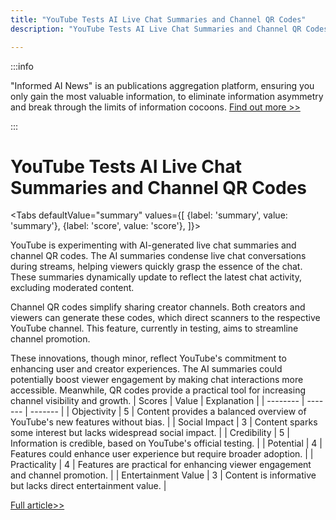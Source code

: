 ```yaml
---
title: "YouTube Tests AI Live Chat Summaries and Channel QR Codes"
description: "YouTube Tests AI Live Chat Summaries and Channel QR Codes"

---
```



:::info

"Informed AI News" is an publications aggregation platform, ensuring you only gain the most valuable information, to eliminate information asymmetry and break through the limits of information cocoons.  [Find out more >>](/)

:::

# YouTube Tests AI Live Chat Summaries and Channel QR Codes


<Tabs
	defaultValue="summary"
	values={[
	{label: 'summary', value: 'summary'},
	{label: 'score', value: 'score'},
]}>
<TabItem value="summary">


YouTube is experimenting with AI-generated live chat summaries and channel QR codes. The AI summaries condense live chat conversations during streams, helping viewers quickly grasp the essence of the chat. These summaries dynamically update to reflect the latest chat activity, excluding moderated content.

Channel QR codes simplify sharing creator channels. Both creators and viewers can generate these codes, which direct scanners to the respective YouTube channel. This feature, currently in testing, aims to streamline channel promotion.

These innovations, though minor, reflect YouTube's commitment to enhancing user and creator experiences. The AI summaries could potentially boost viewer engagement by making chat interactions more accessible. Meanwhile, QR codes provide a practical tool for increasing channel visibility and growth.
</TabItem>
<TabItem value="score">
	| Scores     | Value   | Explanation |
	| -------- | ------- | ------- |
	| Objectivity  | 5    | Content provides a balanced overview of YouTube's new features without bias.    |
	| Social Impact | 3     | Content sparks some interest but lacks widespread social impact.    |
	| Credibility    | 5    | Information is credible, based on YouTube's official testing.    |
	| Potential    | 4    | Features could enhance user experience but require broader adoption.    |
	| Practicality    | 4    | Features are practical for enhancing viewer engagement and channel promotion.    |
	| Entertainment Value    | 3    | Content is informative but lacks direct entertainment value.    |
</TabItem>
</Tabs>

[Full article>>](https://sea.mashable.com/tech/33057/youtube-tests-ai-live-chat-summaries-and-channel-qr-codes-how-to-access-them)
